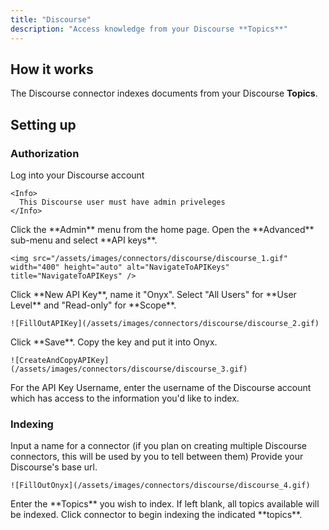 ```yaml
---
title: "Discourse"
description: "Access knowledge from your Discourse **Topics**"
---
```


## How it works

The Discourse connector indexes documents from your Discourse **Topics**.

## Setting up

### Authorization

<Steps>
  <Step title="Log in to Discourse">
    Log into your Discourse account

    <Info>
      This Discourse user must have admin priveleges
    </Info>
  </Step>

  <Step title="Open API keys">
    Click the **Admin** menu from the home page. Open the **Advanced** sub-menu and select **API keys**.

    <img src="/assets/images/connectors/discourse/discourse_1.gif" width="400" height="auto" alt="NavigateToAPIKeys" title="NavigateToAPIKeys" />
  </Step>

  <Step title="Create API key">
    Click **New API Key**, name it "Onyx". Select "All Users" for **User Level** and "Read-only" for **Scope**.

    ![FillOutAPIKey](/assets/images/connectors/discourse/discourse_2.gif)
  </Step>

  <Step title="Save and copy key">
    Click **Save**. Copy the key and put it into Onyx.

    ![CreateAndCopyAPIKey](/assets/images/connectors/discourse/discourse_3.gif)
  </Step>

  <Step title="Set API key username">
    For the API Key Username,
    enter the username of the Discourse account which has access to the information you'd like to index.
  </Step>
</Steps>

### Indexing

<Steps>
  <Step title="Name the connector">
    Input a name for a connector (if you plan on creating multiple Discourse connectors,
    this will be used by you to tell between them)
  </Step>

  <Step title="Provide base URL">
    Provide your Discourse's base url.

    ![FillOutOnyx](/assets/images/connectors/discourse/discourse_4.gif)
  </Step>

  <Step title="Enter Topics to index">
    Enter the **Topics** you wish to index. If left blank, all topics available will be indexed.
  </Step>

  <Step title="Start indexing">
    Click connector to begin indexing the indicated **topics**.
  </Step>
</Steps>
